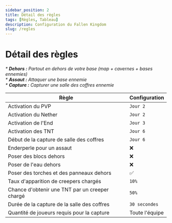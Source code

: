 ```yaml
---
sidebar_position: 2
title: Détail des règles
tags: [Règles, Tableau]
description: Configuration du Fallen Kingdom
slug: /regles
---
```


# Détail des règles

_* **Dehors :** Partout en dehors de votre base (map + cavernes + bases ennemies)_<br/>
_* **Assaut :** Attaquer une base ennemie_<br/>
_* **Capture :** Capturer une salle des coffres ennemie_

| Règle | Configuration |
|---|---|
| Activation du PVP | `Jour 2` |
| Activation du Nether | `Jour 2` |
| Activation de l'End | `Jour 3` |
| Activation des TNT | `Jour 6` |
| Début de la capture de salle des coffres | `Jour 6` |
| Enderperle pour un assaut | ❌ |
| Poser des blocs dehors | ❌ |
| Poser de l'eau dehors | ❌ |
| Poser des torches et des panneaux dehors | ✅ |
| Taux d'apparition de creepers chargés | `10%` |
| Chance d'obtenir une TNT par un creeper chargé | `50%` |
| Durée de la capture de la salle des coffres | `30 secondes` |
| Quantité de joueurs requis pour la capture | Toute l'équipe |
